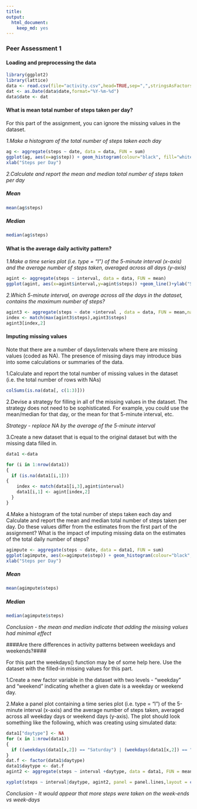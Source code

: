 ```yaml
---
title: 
output:
  html_document:
    keep_md: yes
---
```

### Peer Assessment 1

#### Loading and preprocessing the data


```r
library(ggplot2)
library(lattice)
data <- read.csv(file="activity.csv",head=TRUE,sep=",",stringsAsFactors=FALSE)
dat <- as.Date(data$date,format="%Y-%m-%d")
data$date <- dat

```



#### What is mean total number of steps taken per day?

For this part of the assignment, you can ignore the missing values in the dataset.

*1.Make a histogram of the total number of steps taken each day*

```r

ag <- aggregate(steps ~ date, data = data, FUN = sum)
ggplot(ag, aes(x=ag$step)) + geom_histogram(colour="black", fill="white",binwidth=800)+
xlab("Steps per Day")

```

*2.Calculate and report the mean and median total number of steps taken per day*

##### Mean
```r
mean(ag$steps)
```
##### Median
```r
median(ag$steps)
```


#### What is the average daily activity pattern?

*1.Make a time series plot (i.e. type = "l") of the 5-minute interval (x-axis) and the average number of steps taken, averaged across all days (y-axis)*
```r
agint <- aggregate(steps ~ interval, data = data, FUN = mean)
ggplot(agint, aes(x=agint$interval,y=agint$steps)) +geom_line()+ylab("Steps")+ xlab("5-minute Intervals")

```

*2.Which 5-minute interval, on average across all the days in the dataset, contains the maximum number of steps?*

```r
agint3 <- aggregate(steps ~ date +interval , data = data, FUN = mean,na.rm=TRUE)
index <- match(max(agint3$steps),agint3$steps)
agint3[index,2]

```

#### Imputing missing values ####

Note that there are a number of days/intervals where there are missing values (coded as NA). The presence of missing days may introduce bias into some calculations or summaries of the data.

1.Calculate and report the total number of missing values in the dataset (i.e. the total number of rows with NAs)

```r
colSums(is.na(data[, c(1:3)])) 

```

2.Devise a strategy for filling in all of the missing values in the dataset. The strategy does not need to be sophisticated. For example, you could use the mean/median for that day, or the mean for that 5-minute interval, etc.

*Strategy - replace NA by the average of the 5-minute interval*



3.Create a new dataset that is equal to the original dataset but with the missing data filled in.
```r
data1 <-data

for (i in 1:nrow(data1)) 
{
  if (is.na(data1[i,1]))
{
    index <- match(data1[i,3],agint$interval)
    data1[i,1] <- agint[index,2]
  }
}

```

4.Make a histogram of the total number of steps taken each day and Calculate and report the mean and median total number of steps taken per day. Do these values differ from the estimates from the first part of the assignment? What is the impact of imputing missing data on the estimates of the total daily number of steps?
```r
agimpute <- aggregate(steps ~ date, data = data1, FUN = sum)
ggplot(agimpute, aes(x=agimpute$step)) + geom_histogram(colour="black", fill="white",binwidth=800)+
xlab("Steps per Day")

```

##### Mean

```r
mean(agimpute$steps)
```
##### Median
```r
median(agimpute$steps)
```
*Conclusion - the mean and median indicate that adding the missing values had minimal effect*

####Are there differences in activity patterns between weekdays and weekends?####

For this part the weekdays() function may be of some help here. Use the dataset with the filled-in missing values for this part.

1.Create a new factor variable in the dataset with two levels - "weekday" and "weekend" indicating whether a given date is a weekday or weekend day.


2.Make a panel plot containing a time series plot (i.e. type = "l") of the 5-minute interval (x-axis) and the average number of steps taken, averaged across all weekday days or weekend days (y-axis). The plot should look something like the following, which was creating using simulated data:

```r
data1["daytype"] <- NA
for (x in 1:nrow(data1))
{
  if ((weekdays(data1[x,2]) == "Saturday") | (weekdays(data1[x,2]) == "Sunday")) { data1[x,4] = "weekend" } else  {data1[x,4] = "weekday"}
}
dat.f <- factor(data1$daytype)
data1$daytype <- dat.f
agint2 <- aggregate(steps ~ interval +daytype, data = data1, FUN = mean)

xyplot(steps ~ interval|daytype, agint2, panel = panel.lines,layout = c(1,2))

```

*Conclusion - It would appear that more steps were taken on the week-ends vs week-days*

